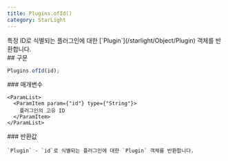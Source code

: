 ```yaml
---
title: Plugins.ofId()
category: StarLight
---
```


<Section>
  특정 ID로 식별되는 플러그인에 대한 [`Plugin`](/starlight/Object/Plugin) 객체를 반환합니다.
</Section>
<Section>
  ## 구문

  ~~~js
  Plugins.ofId(id);
  ~~~

  <Section>
    ### 매개변수

    <ParamList>
      <ParamItem param={"id"} type={"String"}>
        플러그인의 고유 ID
      </ParamItem>
    </ParamList>
  </Section>
  <Section>
    ### 반환값

    `Plugin` - `id`로 식별되는 플러그인에 대한 `Plugin` 객체를 반환합니다.
  </Section>
</Section>